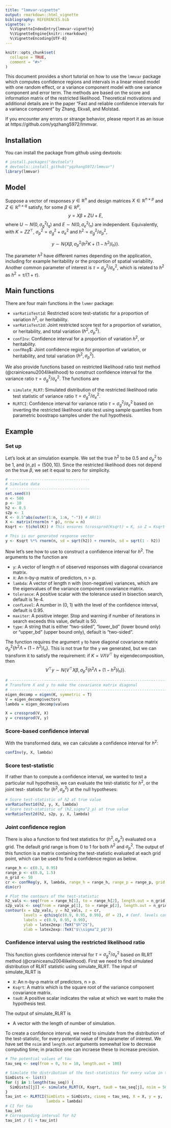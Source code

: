 ```yaml
---
title: "lmmvar-vignette"
output: rmarkdown::html_vignette
bibliography: REFERENCES.bib
vignette: >
  %\VignetteIndexEntry{lmmvar-vignette}
  %\VignetteEngine{knitr::rmarkdown}
  %\VignetteEncoding{UTF-8}
---
```



```r
knitr::opts_chunk$set(
  collapse = TRUE,
  comment = "#>"
)
```

This document provides a short tutorial on how to use the `lmmvar` package
which computes confidence regions and intervals in a linear mixed model with one
random effect, or a variance component model with one variance component and 
error term. The methods are based on the score and information matrix of the 
restricted likelihood. Theoretical motivations and additional details are in the
paper "Fast and reliable confidence intervals for a variance component" by
Zhang, Ekvall, and Molstad.

If you encounter any errors or strange behavior, please report it as an issue at
https://github.com/yqzhang5972/lmmvar.

## Installation
You can install the package from github using devtools:
```r
# install.packages("devtools")
# devtools::install_github("yqzhang5972/lmmvar")
library(lmmvar)
```


## Model
Suppose a vector of responses $y \in \mathbb{R}^n$ and design matrices 
$X\in\mathbb{R}^{n\times p}$ and $Z \in \mathbb{R}^{n\times q}$ satisfy, for some
$\beta \in \mathbb{R}^p$,
$$
y = X\beta + ZU + E,
$$
where $U \sim N(0, \sigma_g^2I_q)$ and $E \sim N(0, \sigma_e^2I_n)$ are independent.
Equivalently, with $K = ZZ^\top$, $\sigma^2_p = \sigma^2_g + \sigma^2_e$
and $h^2 = \sigma^2_g / \sigma^2_p$,

$$
y \sim N\{X\beta, \sigma_p^2(h^2K+(1-h^2)I_n)\}.
$$

The parameter $h^2$ have different names depending on the application, including
for example heritability or the proportion of spatial variability. Another common
parameter of interest is $\tau = \sigma^2_g / \sigma^2_e$, which is related to $h^2$
as $h^2 = \tau / (1 + \tau)$.

## Main functions
There are four main functions in the `lvmmr` package:

  - `varRatioTest1d`: Restricted score test-statistic for a proportion of variation $h^2$, or heritability.
  - `varRatioTest2d`: Joint restricted score test for a proportion of variation, or heritability, and total variation $(h^2, \sigma_p^2)$.
  - `confInv`:  Confidence interval for a proportion of variation $h^2$, or heritability.
  - `confReg`$:  Joint confidence region for proportion of variation, or heritability, and total variation $(h^2, \sigma_p^2)$.

We also provide functions based on restricted likelihood ratio test method (@crainiceanu2004likelihood) to construct confidence interval for the variance ratio $\tau = \sigma_g^2/\sigma_e^2$. The functions are

  - `simulate_RLRT`: Simulated distribution of the restricted likelihood ratio test statistic of variance ratio $\tau = \sigma_g^2/\sigma_e^2$.
  - `RLRTCI`: Confidence interval for variance ratio $\tau = \sigma_g^2/\sigma_e^2$ based on inverting the restricted likelihood ratio test using
  sample quantiles from parametric boostrapo samples under the null hypothesis.


## Example
### Set up
Let's look at an simulation example. We set the true $h^2$ to be 0.5 and $\sigma_p^2$ to be 1, and $(n, p) = (500, 10)$.
Since the restricted likelihood does not depend on the true $\beta$, we set it
equal to zero for simplicity.
```r
# -----------------------------------   
# Simulate data
# ----------------------------------- 
set.seed(0)
n <- 500 
p <- 10
h2 <- 0.5
s2p <- 1
K <- 0.5^abs(outer(1:n, 1:n, "-")) # AR(1)
X <- matrix(rnorm(n * p), nrow = n)
Ksqrt <- t(chol(K)) # This ensures tcrossprod(Ksqrt) = K, so Z = Ksqrt

# This is our generated response vector
y <- Ksqrt %*% rnorm(n, sd = sqrt(h2)) + rnorm(n, sd = sqrt(1 - h2))
```

Now let's see how to use \texttt{confInv} to construct a confidence interval for $h^2$. The arguments to the function are 

  -  `y`: A vector of length n of observed responses with diagonal covariance matrix.
  -  `X`: An n-by-p matrix of predictors, n > p.
  -  `lambda`: A vector of length n with (non-negative) variances, which are the eigenvalues of the variance component covariance matrix.
  -  `tolerance`: A positive scalar with the tolerance used in bisection search, default is 1e-4.
  -  `confLevel`: A number in (0, 1) with the level of the confidence interval, default is 0.95.
  -  `maxiter`: A positive integer. Stop and warning if number of iterations in search exceeds this value, default is 50.
  -  `type`: A string that is either "two-sided", "lower_bd" (lower bound only) or "upper_bd" (upper bound only), default is "two-sided".

The function \texttt{confInv} requires the argument `y` to have diagonal covariance matrix
$\sigma^2_p\{h^2\Lambda + (1 - h^2)I_n\}$. This is not true for the `y` we generated,
but we can transform it to satisfy the requirement: if $K = V\Lambda V^\top$ by
eigendecomposition, then $$V^\top y \sim N\{V^\top X\beta, \sigma_p^2(h^2\Lambda+(1-h^2)I_n)\}.$$

```r
# ------------------------------------------------------------------------------
# Transform X and y to make the covariance matrix diagonal
# ------------------------------------------------------------------------------
eigen_decomp = eigen(K, symmetric = T)
V = eigen_decomp$vectors               
lambda = eigen_decomp$values

X = crossprod(V, X)
y = crossprod(V, y)
```


### Score-based confidence interval
With the transformed data, we can calculate a confidence interval for $h^2$:
```r
confInv(y, X, lambda)
```

### Score test-statistic

If rather than to compute a confidence interval, we wanted to test a particular
null hypothesis, we can evaluate the test-statistic for $h^2$, or the joint test-
statistic for $(h^2, \sigma^2_p)$ at the null hypotheses:
```r
# Score test-statistic of h2 at true value
varRatioTest1d(h2, y, X, lambda)   
# Score test-statistic of (h2,sigma^2_p) at true value
varRatioTest2d(h2, s2p, y, X, lambda) 
```

### Joint confidence region
There is also a function to find test statistics for $(h^2, \sigma_p^2)$ evaluated
on a grid. The default grid range is from 0 to 1 for both $h^2$ and $\sigma_p^2$.
The output of this function is a matrix containing the test-statistic evaluated
at each grid point, which can be used to find a confidence region as below.
```r
range_h <- c(0.3, 0.95)
range_p <- c(0.8, 1.5)
n_grid <- 50
cr <- confReg(y, X, lambda, range_h = range_h, range_p = range_p, grid = n_grid)  
dim(cr)

# Plot the contours of the test-statistic
h2_vals <- seq(from = range_h[1], to = range_h[2], length.out = n_grid)
s2p_vals <- seq(from = range_p[1], to = range_p[2], length.out = n_grid)
contour(x = s2p_vals, y = h2_vals, z = cr,
        levels = qchisq(c(0.9, 0.95, 0.99), df = 2), # Conf. levels contours
        labels = c(0.9, 0.95, 0.99),
        ylab = latex2exp::TeX("$h^2$"),
        xlab = latex2exp::TeX("$\\sigma^2_p$"))

```

### Confidence interval using the restricted likelihood ratio
This function gives confidence interval for $\tau = \sigma^2_g / \sigma^2_e$ based
on RLRT method (@crainiceanu2004likelihood). First we need to find simulated
distribution of RLRT statistic using simulate_RLRT. The input of simulate_RLRT is

  -  `X`: An n-by-p matrix of predictors, n > p.
  -  `Ksqrt`: A matrix which is the square root of the variance component
      covariance matrix.
  -  `tau0`: A positive scalar indicates the value at which we want to make the
      hypothesis test.
  
The output of simulate_RLRT is 

  -  A vector with the length of number of simulation.

To create a confidence interval, we need to simulate from the distribution
of the test-statistic, for every potential value of the parameter of interest.
We have set the `nsim` and `length.out` arguments somewhat low to decrease
computing time; in practice one can incraese these to increase precision.
```r
# The potential values of tau
tau_seq <- seq(from = 0, to = 10, length.out = 100)

# Simulate the distribution of the test-statistics for every value in tau_seq
SimDists <- list()
for (j in 1:length(tau_seq)) {
  SimDists[[j]] <- simulate_RLRT(X, Ksqrt, tau0 = tau_seq[j], nsim = 500)
}
tau_int <- RLRTCI(SimDists = SimDists, ciseq = tau_seq, X = X, y = y,
                  lambda = lambda)
# CI for tau
tau_int
# Corresponding interval for h2
tau_int / (1 + tau_int)
```


